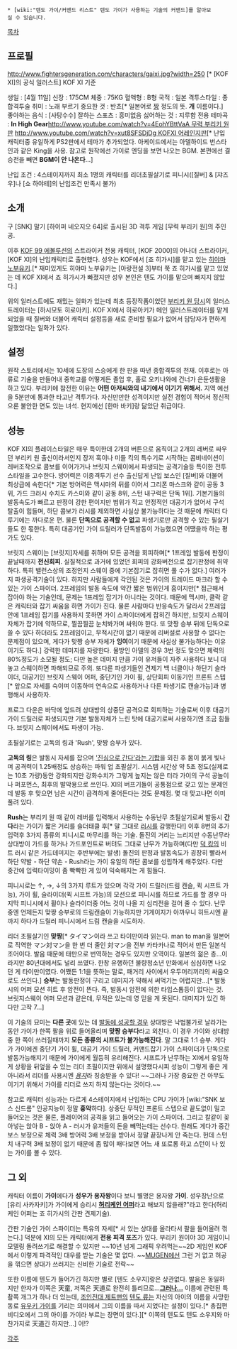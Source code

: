  * [wiki:"텐도 가이/커맨드 리스트" 텐도 가이가 사용하는 기술의 커맨드]를 알아보실 수 있습니다.

[[목차]]
== 프로필 ==


http://www.fightersgeneration.com/characters/gaixi.jpg?width=250
[* [KOF XI]의 공식 일러스트]
KOF XI 기준

생일 : [4월 11일]
신장 : 175CM
체중 : 75KG
혈액형 : B형
국적 : 일본
격투스타일 : 종합격투술
취미 : 노래 부르기
중요한 것 : 반쵸[* 일본어로 [[짱]] 정도의 뜻. '''개''' 이름이다.]
좋아하는 음식 : [사탕수수]
잘하는 스포츠 : 흥미없음
싫어하는 것 : 지루함
전용 테마곡 : '''In High Gear'''[[http://www.youtube.com/watch?v=4EohYBttVaA 무력 부리키 원판]] [[http://www.youtube.com/watch?v=xut8SFSDjDg KOFXI 어레인지판]][* 난입캐릭터중 유일하게 PS2판에서 테마가 추가되었다. 아케이드에서는 아델하이드 번스타인과 같은 King을 사용. 참고로 원작에선 가이로 엔딩을 보면 나오는 BGM. 본편에선 결승전을 빼면 '''BGM이 안 나온다'''...]

난입 조건 : 4스테이지까지 최소 1명의 캐릭터를 리더초필살기로 피니시([질버] & [쟈즈우]나 [쇼 하야테]의 난입조건 만족시 불가)

== 소개 ==
구 [SNK] 말기 [하이퍼 네오지오 64]로 출시된 3D 격투 게임 [무력 부리키 원]의 주인공. 

이후 [[더 킹 오브 파이터즈 '99 에볼루션|KOF 99 에볼루션]]의 스트라이커 전용 캐릭터, [KOF 2000]의 어나더 스트라이커, [KOF XI]의 난입캐릭터로 출현했다. 성우는 KOF에서 [죠 히가시]를 맡고 있는 [[히야마 노부유키]].[* 재미있게도 히야마 노부유키는 [아랑전설 3]부터 쭉 죠 히가시를 맡고 있었는 데 KOF XI에서 죠 히가시가 빠졌지만 성우 본인은 텐도 가이를 맡으며 빠지지 않았다.]

위의 일러스트에도 재밌는 일화가 있는데 최초 등장작품이었던 [http://www.fightersgeneration.com/characters/gai-o.gif 부리키 원 당시]의 일러스트레이터는 [하시모토 히로아키].  KOF XI에서 히로아키가 메인 일러스트레이터를 맡게 되었을 때 질버와 더불어 캐릭터 설정등을 새로 준비할 필요가 없어서 담당자가 편하게 일했었다는 일화가 있다.

== 설정 ==

원작 스토리에서는 10세에 도장의 스승에게 한 판을 따낸 종합격투의 천재. 이후로는 아류로 기술을 만들어내 중학교를 어떻게든 졸업 후, 홀로 오키나와에 건너가 은둔생활을 하고 있다. 부리키에 참전한 이유는 '''어떤 아저씨와의 내기에서 이기기 위해서.''' 지역 예선을 5분만에 통과한 타고난 격투가다. 자신만만한 성격이지만 실전 경험이 적어서 정신적으론 불안한 면도 있는 녀석. 현지에선 [한마 바키]랑 닮았단 취급이다.

== 성능 ==

KOF XI의 플레이스타일은 매우 특이한데 2개의  버튼으로 움직이고 2개의 레버로 싸우던 부리키 원 출신이라서인지 장저 훅이나 미들 킥의 특수기로 시작하는 콤비네이션이 레버조작으로 콤보를 이어가거나 브릿지 스웨이에서 파생되는 공격기술등 특이한 전투스타일을 고수한다. 방어력은 이종격투기 선수 출신답게 난입 보스인 [질버]와 더불어 최상급에 속한다[* 기본 방어력은 맥시마의 뒤를 이어서 그리폰 마스크와 같이 공동 3위, 가드 크러시 수치도 카스미와 같이 공동 8위, 스턴 내구력은 단독 1위]. 기본기들의 발동속도가 빠르고 판정이 강한 편이지만 범위가 작고 안정적인 대공기가 없어서 구석 탈출이 힘들며, 하단 콤보가 러시를 제외하면 사실상 불가능하다는 것 때문에 캐릭터 다루기에는 까다로운 편. 물론 '''단독으로 공격할 수 없고''' 파생기로만 공격할 수 있는 필살기들도 한 몫한다. 특히 대공기인 가이 드릴러가 단독발동이 가능했으면 어땠을까 하는 평가도 있다.

브릿지 스웨이는 [브릿지]자세를 취하며 모든 공격을 회피하며[* 1프레임 발동에 판정이 끝날때까지 '''전신회피'''. 실질적으로 과거에 있었던 회피의 강화버전으로 잡기판정에 취약하다. 특히 밸런스상의 조정인지 스웨이 중에 기본잡기로 잡히면 풀 수가 없다.] 여러가지 파생공격기술이 있다. 하지만 사람들에게 각인된 것은 가이의 트레이드 마크라 할 수 있는 가이 스파이더. 2프레임의 발동 속도에 약간 짧은 범위인게 흠이지만[* 접근해서 잡아야 하는 기술인데, 문제는 1프레임 잡기가 아니라는 것이다. 때문에 맥시마, 클락 같은 캐릭터와 잡기 싸움을 하면 가이가 진다. 물론 사람마다 반응속도가 달라서 2프레임 안에 1프레임 잡기를 사용하지 못하면 가이 스파이더에게 잡히긴 하지만, 브릿지 스웨이 자체가 잡기에 약하므로, 찔끔찔끔 눈치봐가며 싸워야 한다. 또 맞짱 승부 뒤에 단독으로 쓸 수 있다 하더라도 2프레임이고, 무적시간이 없기 때문에 리버설로 사용할 수 없다는 문제점이 있으며, 게다가 맞짱 승부 자체가 '''잉여'''이기 때문에 사실상 불가능하다는 이유이기도 하다.] 강력한 데미지를 자랑한다. 물방인 아델의 경우 3번 정도 맞으면 체력의 80%정도가 소모될 정도; 다만 높은 데미지 만큼 가이 유저들이 자주 사용하다 보니 대놓고 스웨이하면 파해되므로 주의. 또다른 파생기들인 견제기 백 너클이나 하단기 슬라이더, 대공기인 브릿지 스웨이 어퍼, 중단기인 가이 휠, 상단회피 이동기인 프론트 스텝[* 앞으로 자세를 숙이며 이동하며 연속으로 사용하거나 다른 파생기로 캔슬가능]과 병행해서 사용하자.

프로그 다운은 바닥에 엎드려 상대방의 상중단 공격으로 회피하는 기술로써 이후 대공기 가이 드릴러로 파생되지만 기본 발동자체가 느린 탓에 대공기로써 사용하기엔 조금 힘들다. 브릿지 스웨이에서도 파생이 가능.

초필살기로는 고독의 링과 'Rush', 맞짱 승부가 있다.

'''고독의 링'''은 발동시 자세를 잡으며 [http://www.fightersgeneration.com/np7/char/gifs/gai/attacks/gai-initiatesuper.gif '진심으로 간다'라는 기합]을 외친 후 몸이 붉게 빛나며 공격력이 1.25배정도 상승하는 파워 업 초필살기. 시스템 시간상 약 5초 정도(실제로는 10초 가량)동안 강화되지만 강화수치가 그렇게 높지는 않은 터라 가이의 구석 공놀이나 퍼포먼스, 최후의 발악용으로 쓰인다. XI의 버프기들이 공통점으로 갖고 있는 문제인데 발동 후 맞으면 남은 시간이 급격하게 줄어든다는 것도 문제점. 몇 대 맞고나면 이미 풀려 있다.

'''Rush'''는 부리키 원 때 같이 레버를 입력해서 사용하는 수동난무 초필살기로써 발동시 '''간다'''라는 가이가 짧은 거리를 숄더태클 후[* 말 그대로 [[러시]]를 감행한다!] 이후 8번의 추가입력후 3가지 종류의 피니시로 마무리를 하는 기술. 돌진의 거리는 느리지만 수동난무라 상대방이 가드를 하거나 가드포인트로 버텨도 그대로 난무가 가능하며(다만 [[덕 킹]]의 비트 러시 같은 가드데미지는 후반부에는 발생) 돌진의 판정과 발동속도가 굉장히 빨라서 하단 약발 - 하단 약손 - Rush라는 가이 유일의 하단 콤보를 성립하게 해주었다. 다만 중간에 입력타이밍이 좀 빡빡한 게 있어 익숙해지는 게 힘들다.

피니시로는 ↑, →, ↓의 3가지 루트가 있으며 각각 가이 드릴러(드림 캔슬, 퀵 시프트 가능), 가이 휠, 슬라이더(퀵 시프트 가능)의 모션으로 피니시를 하므로 가드를 할 경우 마지막 피니시에서 휠이나 슬라이더중 어느 것이 나올 지 심리전을 걸어 줄 수 있다. 난무중엔 언제든지 맞짱 승부로의 드림캔슬이 가능하지만 기게이지가 아까우니 히트시엔 끝까지 하다가 드릴러 피니시에서 드림 캔슬을 시도하자.

리더 초필살기인 '''맞짱'''[* タイマン이라 쓰고 타이만이라 읽는다. man to man을 일본어로 직역한 マン対マン을 한 번 더 줄인 対マン을 전부 카타카나로 적어서 만든 일본식 조어이다. 발음 때문에 태만으로 번역하는 경우도 있지만 오역이다. 일본의 젊은 층...이라지만 80년대에서도 널리 쓰였다. 한창 유행하던 불량청소년 만화에서 심심하면 나오던 게 타이만이였다. 어쨌든 1:1을 뜻하는 말로, 패거리 사이에서 우두머리끼리의 싸움으로도 쓰인다.] '''승부'''는 발동판정이 구리고 데미지가 약해서 써먹기는 어렵지만...[* 발동시의 어퍼 모션 히트 후 암전이 뜬다. 즉, 발동시 암전에 의한 타입스톱등이 없다는 것. 브릿지스웨이 어퍼 모션과 같은데, 무적은 있는데 영 믿을 게 못된다. 대미지가 있긴 하다만 고작 7...]

이 기술의 묘미는 '''다른 곳'''에 있는 데 [http://youtu.be/59imH-WVlGU?t=45s 발동에 성공할 경우] 상대방은 낙법불가로 날라가는 동안 가이가 한쪽 팔을 위로 들어올리며 '''맞짱 승부다'''라고 외친다. 이 경우 가이와 상대방 중 한 쪽이 쓰러질때까지 '''모든 종류의 시프트가  불가능해진다'''. 말 그대로 1:1 승부. 게다가 가이에겐 중단기 가이 휠, 대공기 가이 드릴러, 커맨드잡기 가이 스파이더가 단독으로 발동가능해지기 때문에 가이에게 월등히 유리해진다. 시프트가 난무하는 XI에서 유일하게 상황을 뒤엎을 수 있는 리더 초필이지만 위에서 설명했다시피 성능이 그렇게 좋은 게 아니라서 리더를 사용시엔 ''[[용자]]''라 칭송받을 수 있다! ~~그러나 가장 중요한 건 아무도 이기기 위해서 가이를 리더로 쓰지 하지 않는다는 것이다.~~

참고로 캐릭터 성능과는 다르게 4스테이지에서 난입하는 CPU 가이가 [wiki:"SNK 보스 신드롬" 인공지능이 정말 '''흉악'''하다]. 상중단 무적인 프론트 스텝으로 끝도없이 밀고 들어오는 것은 물론, 플레이어의 공격을 읽고 들어오는 가이 스파이더. 그리고 칼같이 꽂아넣는 앉아 B - 앉아 A - 러시가 유저들의 돈을 빼먹는데는 선수다. 원래도 게다가 중간보스 보정으로 체력 3배 방어력 3배 보정을 받아서 정말 끝장나게 안 죽는다. 헌데 스턴치 내구력 3배 보정이 없기 때문에 좀 많이 패다보면 어느 새 또로롱 하고 스턴이 나 있는 가이를 볼 수 있다.

== 그 외 ==
캐릭터 이름이 '''가이'''에다가 '''성우가 용자왕'''이다 보니 별명은 용자왕 '''가이'''. 성우장난으로 [유리 사카자키]가 가이에게 승리시 '''[[허리케인 어퍼]]'''라고 해보지 않을래?"라고 한다(허리케인 어퍼는 죠 히가시의 간판 견제기술).

간판 기술인 가이 스파이더는 특유의 자세[* 서 있는 상대를 올라타서 팔을 들어올려 꺾는다.] 덕분에 XI의 모든 캐릭터에게 '''전용 피격 포즈'''가 있다. 부리키 원이야 3D 게임이니 모델링 돌려쓰기로 해결할 수 있지만 ~~10년 넘게 그래픽 우려먹는~~2D 게임인 KOF에서 이렇게 파격적인 대우를 받는 기술은 몇 없다. ~~[[MUGEN]]에선 그런 거 없고 허공을 꺾으면 상대가 쓰러지는 신비한 기술로 전락~~

또한 이름에 텐도가 들어가긴 하지만 별로 [텐도 소우지]랑은 상관없다. 발음은 동일하지만 한자가 이쪽은 天童, 저쪽은 天道로 완전히 틀리므로...'''[http://jyazu.egloos.com/2972717 그러나...]'''
이름에 관련된 특촬쪽 개그가 하나 더 있는데, [[조인전대 제트맨]]의 [[텐도 류]]는 자신의 아이의 이름을 사망한 동료 [[유우키 가이]]를 기리는 의미에서 그의 이름을 따서 지었다는 설정이 있다.[* 총집편 비디오에서 그의 아이를 가이라 부르는 장면이 있다.][* 이쪽의 텐도도 텐도 소우지와 마찬가지로 天道긴 하지만...] 어!?

[[각주]]
